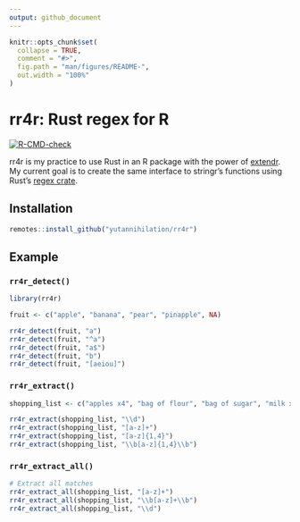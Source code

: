 ```yaml
---
output: github_document
---
```


<!-- README.md is generated from README.Rmd. Please edit that file -->

```r
knitr::opts_chunk$set(
  collapse = TRUE,
  comment = "#>",
  fig.path = "man/figures/README-",
  out.width = "100%"
)
```

# rr4r: Rust regex for R

<!-- badges: start -->
[![R-CMD-check](https://github.com/yutannihilation/rr4r/workflows/R-CMD-check/badge.svg)](https://github.com/yutannihilation/rr4r/actions)
<!-- badges: end -->

rr4r is my practice to use Rust in an R package with the power of [extendr](https://github.com/extendr/extendr).
My current goal is to create the same interface to stringr's functions using Rust's [regex crate](https://docs.rs/regex/1.4.3/regex/).

## Installation

``` r
remotes::install_github("yutannihilation/rr4r")
```

## Example

### `rr4r_detect()`

```r
library(rr4r)

fruit <- c("apple", "banana", "pear", "pinapple", NA)

rr4r_detect(fruit, "a")
rr4r_detect(fruit, "^a")
rr4r_detect(fruit, "a$")
rr4r_detect(fruit, "b")
rr4r_detect(fruit, "[aeiou]")
```

### `rr4r_extract()`

```r
shopping_list <- c("apples x4", "bag of flour", "bag of sugar", "milk x2")

rr4r_extract(shopping_list, "\\d")
rr4r_extract(shopping_list, "[a-z]+")
rr4r_extract(shopping_list, "[a-z]{1,4}")
rr4r_extract(shopping_list, "\\b[a-z]{1,4}\\b")
```

### `rr4r_extract_all()`

```r
# Extract all matches
rr4r_extract_all(shopping_list, "[a-z]+")
rr4r_extract_all(shopping_list, "\\b[a-z]+\\b")
rr4r_extract_all(shopping_list, "\\d")
```
